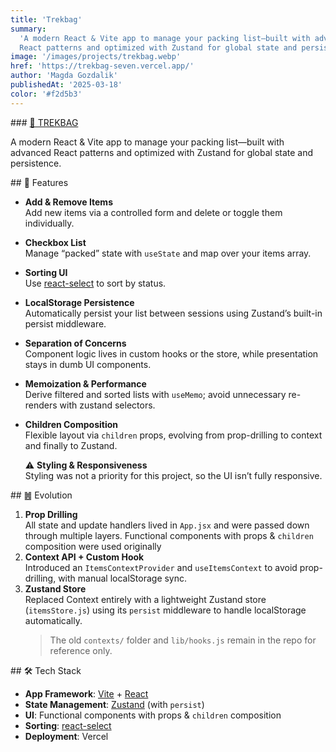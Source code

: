 ```yaml
---
title: 'Trekbag'
summary:
  'A modern React & Vite app to manage your packing list—built with advanced
  React patterns and optimized with Zustand for global state and persistence.'
image: '/images/projects/trekbag.webp'
href: 'https://trekbag-seven.vercel.app/'
author: 'Magda Gozdalik'
publishedAt: '2025-03-18'
color: '#f2d5b3'
---
```


<Section className="card-shadow secondary-bg">
### <a href="https://trekbag-seven.vercel.app" className='mt-10 text-2xl text-foreground hover:text-accent-foreground sm:text-3xl lg:text-4xl' target='_blank'> 🔗  TREKBAG</a>

A modern React & Vite app to manage your packing list—built with advanced React
patterns and optimized with Zustand for global state and persistence.

</Section>

<Section className="card-shadow secondary-bg">
## 🚀 Features

- **Add & Remove Items**  
  Add new items via a controlled form and delete or toggle them individually.
- **Checkbox List**  
  Manage “packed” state with `useState` and map over your items array.
- **Sorting UI**  
  Use [react-select](https://react-select.com) to sort by status.
- **LocalStorage Persistence**  
  Automatically persist your list between sessions using Zustand’s built-in
  persist middleware.
- **Separation of Concerns**  
  Component logic lives in custom hooks or the store, while presentation stays
  in dumb UI components.
- **Memoization & Performance**  
  Derive filtered and sorted lists with `useMemo`; avoid unnecessary re-renders
  with zustand selectors.
- **Children Composition**  
   Flexible layout via `children` props, evolving from prop-drilling to context
  and finally to Zustand.

  ⚠️ **Styling & Responsiveness**  
  Styling was not a priority for this project, so the UI isn’t fully responsive.

</Section>

<Section className="card-shadow secondary-bg">
## ䷰ Evolution

1. **Prop Drilling**  
   All state and update handlers lived in `App.jsx` and were passed down through
   multiple layers. Functional components with props & `children` composition
   were used originally
2. **Context API + Custom Hook**  
   Introduced an `ItemsContextProvider` and `useItemsContext` to avoid
   prop-drilling, with manual localStorage sync.
3. **Zustand Store**  
   Replaced Context entirely with a lightweight Zustand store (`itemsStore.js`)
   using its `persist` middleware to handle localStorage automatically.
   > The old `contexts/` folder and `lib/hooks.js` remain in the repo for
   > reference only.

</Section>

<Section className="card-shadow secondary-bg">
## 🛠️ Tech Stack

- **App Framework**: [Vite](https://vitejs.dev/) + [React](https://reactjs.org/)
- **State Management**:
  [Zustand](https://zustand.docs.pmnd.rs/getting-started/introduction) (with
  `persist`)
- **UI**: Functional components with props & `children` composition
- **Sorting**: [react-select](https://react-select.com)
- **Deployment**: Vercel

</Section>
